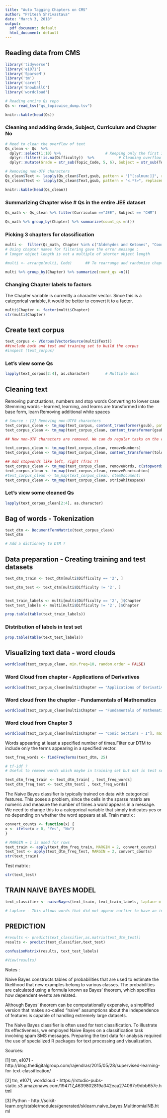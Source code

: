 ```yaml
---
title: "Auto Tagging Chapters on CMS"
author: "Pritesh Shrivastava"
date: "March 3, 2018"
output:
  pdf_document: default
  html_document: default
---
```


## Reading data from CMS

```r
library('tidyverse')
library('e1071')
library('SparseM')
library('tm')
library('caret')
library('SnowballC')
library('wordcloud')

# Reading entire Qs repo
Qs <- read_tsv("qs_topicwise_dump.tsv")

knitr::kable(head(Qs))
```

### Cleaning and adding Grade, Subject, Curriculum and Chapter No 

```r
# Need to clean the overflow of text
Qs_clean <- Qs  %>%
  dplyr::select(1:10) %>%                    # Keeping only the first 10 columns
  dplyr::filter(!is.na(Difficulty))  %>%           # Cleaning overflow
  dplyr::mutate(Grade = str_sub(Topic_Code, 5, 6), Subject = str_sub(Topic_Code, 1, 3), Curriculum = str_sub(Topic_Code, 8, 10), Ch_No = str_sub(Topic_Code, 12, 13))

# Removing non-UTF characters
Qs_clean$Text <- lapply(Qs_clean$Text,gsub, pattern = "[^[:alnum:]]", replacement = " ")
Qs_clean$Text <- lapply(Qs_clean$Text,gsub, pattern = "<.*?>", replacement= " ")

knitr::kable(head(Qs_clean))

```

### Summarizing Chapter wise # Qs in the entire JEE dataset

```r
Qs_math <- Qs_clean %>% filter(Curriculum =="JEE", Subject == "CHM")

Qs_math %>% group_by(Chapter) %>% summarize(count_qs =n())

```


### Picking 3 chapters for classification

```r

multi <-  filter(Qs_math, Chapter %in% c("Aldehydes and Ketones", "Coordination Compounds", "Biomolecules, Polymers and Chemistry in Everyday life", "Electrochemistry", "Amines")) 
# Using chapter names for filtering gave the error message :
# longer object length is not a multiple of shorter object length

#multi <- arrange(multi, Code)      ## To rearrange and randomize chapters by row no

multi %>% group_by(Chapter) %>% summarize(count_qs =n())

```

### Changing Chapter labels to factors

The Chapter variable is currently a character vector. Since this is a categorical variable, it would be better to convert it to a factor.
```r
multi$Chapter <- factor(multi$Chapter)
str(multi$Chapter)
```

## Create text corpus

```r
text_corpus <- VCorpus(VectorSource(multi$Text)) 
##include both and test and training set to build the corpus
#inspect (text_corpus)
```

### Let's view some Qs
```r
lapply(text_corpus[2:4], as.character)       # Multiple docs
```

## Cleaning text 
Removing punctuations, numbers and stop words
Converting to lower case
Stemming words - learned, learning, and learns are transformed into the base form, learn
Removing additional white spaces

```r
# Source : [2] Removing non-UTF8 characters
text_corpus_clean <- tm_map(text_corpus, content_transformer(gsub), pattern ="[^[:alnum:]]" , replacement = " ")
text_corpus_clean <- tm_map(text_corpus_clean, content_transformer(gsub), pattern ="[\u0080-\uffff]" , replacement = " ")

## Now non-UTF characters are removed. We can do regular tasks on the clean corpus.

text_corpus_clean <- tm_map(text_corpus_clean, removeNumbers)
text_corpus_clean <- tm_map(text_corpus_clean, content_transformer(tolower))

## Add stopwords like left, right (frac ?)
text_corpus_clean <- tm_map(text_corpus_clean, removeWords, c(stopwords(), "left","right"))
text_corpus_clean <- tm_map(text_corpus_clean, removePunctuation)
#text_corpus_clean <- tm_map(text_corpus_clean, stemDocument)
text_corpus_clean <- tm_map(text_corpus_clean, stripWhitespace)
```

### Let's view some cleaned Qs
```r
lapply(text_corpus_clean[2:4], as.character)       
```

## Bag of words - Tokenization
```r
text_dtm <- DocumentTermMatrix(text_corpus_clean)
text_dtm

# Add a dictionary to DTM ?
```

## Data preparation - Creating training and test datasets

```r
text_dtm_train <- text_dtm[multi$Difficulty == '2', ]

text_dtm_test <- text_dtm[multi$Difficulty != '2', ]


text_train_labels <- multi[multi$Difficulty == '2', ]$Chapter
text_test_labels <- multi[multi$Difficulty != '2', ]$Chapter 

prop.table(table(text_train_labels))
```

### Distribution of labels in test set
```r
prop.table(table(text_test_labels))
```

## Visualizing text data - word clouds
```r
wordcloud(text_corpus_clean, min.freq=10, random.order = FALSE)
```

### Word Cloud from chapter - Applications of Derivatives
```r
wordcloud(text_corpus_clean[multi$Chapter == "Applications of Derivatives"], max.words = 40, scale = c(3, 0.5))
```

### Word cloud from the chapter - Fundamentals of Mathematics
```r
wordcloud(text_corpus_clean[multi$Chapter == "Fundamentals of Mathematics"], max.words = 40, scale = c(3, 0.5))
```
### Word cloud from Chapter 3
```r
wordcloud(text_corpus_clean[multi$Chapter == "Conic Sections - I"], max.words = 40, scale = c(3, 0.5))
```

Words appearing at least a specified number of times.Filter our DTM to include only the terms appearing in a specified vector.

```r
text_freq_words <- findFreqTerms(text_dtm, 25)

# tf-idf ?
# Useful to remove words which maybe in training set but not in test set leading to an out of bounds error

text_dtm_freq_train <- text_dtm_train[ , text_freq_words]
text_dtm_freq_test <- text_dtm_test[ , text_freq_words]
```

The Naive Bayes classifier is typically trained on data with categorical features. This poses a problem, since the cells in the sparse matrix are numeric and measure the number of times a word appears in a message. We need to change this to a categorical variable that simply indicates yes or no depending on whether the word appears at all. Train matrix :

```r
convert_counts <- function(x) {
x <- ifelse(x > 0, "Yes", "No")
}

# MARGIN = 1 is used for rows
text_train <- apply(text_dtm_freq_train, MARGIN = 2, convert_counts)
text_test <- apply(text_dtm_freq_test, MARGIN = 2, convert_counts)
str(text_train)
```

Test matrix :
```r
str(text_test)
```


## TRAIN NAIVE BAYES MODEL 
```r
text_classifier <- naiveBayes(text_train, text_train_labels, laplace = 1)

# Laplace - This allows words that did not appear earlier to have an indisputable say in the classification process. Just because the word "ringtone" only appeared in the spam messages in the training data, it does not mean that every message with this word should be classified as spam
```

## PREDICTION
```r
#results <- predict(text_classifier,as.matrix(text_dtm_test))
results <- predict(text_classifier,text_test)

confusionMatrix(results, text_test_labels)

#View(results)
```

Notes :

Naive Bayes constructs tables of probabilities that are used to estimate the likelihood that new examples belong to various classes. The probabilities are calculated using a formula known as Bayes' theorem, which specifies how dependent events are related.

Although Bayes' theorem can be computationally expensive, a simplified version that makes so-called "naive" assumptions about the independence of features is capable of handling extremely large datasets.

The Naive Bayes classifier is often used for text classification. To illustrate its effectiveness, we employed Naive Bayes on a classification task involving spam SMS messages. Preparing the text data for analysis required the use of specialized R packages for text processing and visualization.

Sources: 

[1] tm, e1071 - http://blog.thedigitalgroup.com/rajendras/2015/05/28/supervised-learning-for-text-classification/

[2] tm, e1071, wordcloud - https://rstudio-pubs-static.s3.amazonaws.com/194717_4639802819a342eaa274067c9dbb657e.html

[3] Python - http://scikit-learn.org/stable/modules/generated/sklearn.naive_bayes.MultinomialNB.html